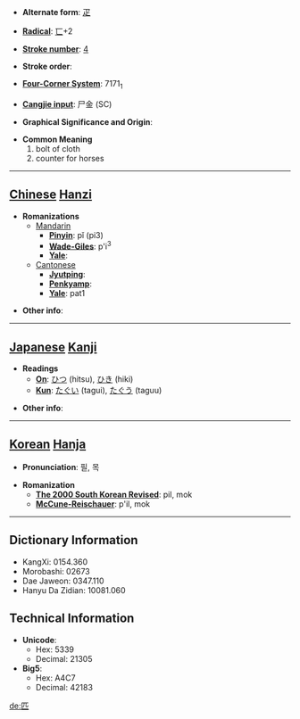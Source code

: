 * '''Alternate form''': [[疋]]

* '''[[Wiktionary:Chinese radical index| Radical]]''': [[Wiktionary:Chinese radical index 匸|匸]]+2

* '''[[Wiktionary:Chinese total strokes index|Stroke number]]''': [[Wiktionary:Chinese total strokes index 4|4]]

* '''Stroke order''': 

* '''[[Wiktionary:Chinese four corner index|Four-Corner System]]''': 7171<sub>1</sub>

* '''[[Wiktionary:Chinese Cangjie index|Cangjie input]]''': 尸金 (SC)

* '''Graphical Significance and Origin''': 

* '''Common Meaning'''
*#bolt of cloth
*# counter for horses


----

== [[Chinese]] [[Hanzi]] ==

* '''Romanizations'''
** [[Mandarin]]
*** '''[[Pinyin]]''': pǐ (pi3)
*** '''[[Wade-Giles]]''': p'i<sup>3</sup>
*** '''[[Yale]]''': 
**[[Cantonese]]
***'''[[Jyutping]]''':
***'''[[Penkyamp]]''': 
***'''[[Yale]]''': pat1

* '''Other info''': 

----

== [[Japanese]] [[Kanji]] ==

* '''Readings'''
** '''[[On]]''': [[ひつ]] (hitsu), [[ひき]] (hiki)
** '''[[Kun]]''': [[たぐい]] (tagui), [[たぐう]] (taguu)

* '''Other info''':  

----

== [[Korean]] [[Hanja]] ==

* '''Pronunciation''': 필, 목

* '''Romanization'''
** '''[[The 2000 South Korean Revised Romanization|The 2000 South Korean Revised]]''': pil, mok
** '''[[McCune-Reischauer]]''': p'il, mok

----

== Dictionary Information ==

* KangXi: 0154.360
* Morobashi: 02673
* Dae Jaweon: 0347.110
* Hanyu Da Zidian: 10081.060

== Technical Information ==

* '''Unicode''':
** Hex: 5339
** Decimal: 21305
* '''Big5''':
** Hex: A4C7
** Decimal: 42183

[[de:匹]]